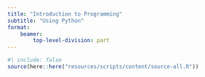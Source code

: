 ```yaml
---
title: "Introduction to Programming"
subtitle: "Using Python"
format: 
    beamer: 
        top-level-division: part
---
```


```r
#| include: false
source(here::here("resources/scripts/content/source-all.R"))
```

